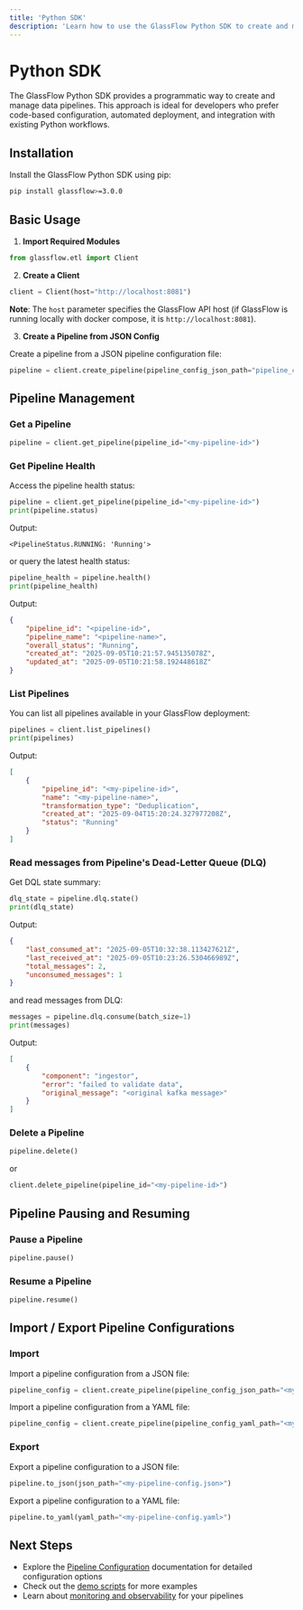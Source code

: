 ```yaml
---
title: 'Python SDK'
description: 'Learn how to use the GlassFlow Python SDK to create and manage data pipelines programmatically'
---
```


# Python SDK

The GlassFlow Python SDK provides a programmatic way to create and manage data pipelines. This approach is ideal for developers who prefer code-based configuration, automated deployment, and integration with existing Python workflows.

## Installation

Install the GlassFlow Python SDK using pip:

```bash
pip install glassflow>=3.0.0
```


## Basic Usage

1. **Import Required Modules**

```python
from glassflow.etl import Client
```

2. **Create a Client**

```python
client = Client(host="http://localhost:8081")
```

**Note**: The `host` parameter specifies the GlassFlow API host (if GlassFlow is running locally with docker compose, it is `http://localhost:8081`).

3. **Create a Pipeline from JSON Config**

Create a pipeline from a JSON pipeline configuration file:
```python
pipeline = client.create_pipeline(pipeline_config_json_path="pipeline_config.json")
```

## Pipeline Management

### Get a Pipeline

```python
pipeline = client.get_pipeline(pipeline_id="<my-pipeline-id>")
```

### Get Pipeline Health

Access the pipeline health status:
```python
pipeline = client.get_pipeline(pipeline_id="<my-pipeline-id>")
print(pipeline.status)
```

Output:
```
<PipelineStatus.RUNNING: 'Running'>
```

or query the latest health status:

```python
pipeline_health = pipeline.health()
print(pipeline_health)
```

Output:
```json
{
    "pipeline_id": "<pipeline-id>", 
    "pipeline_name": "<pipeline-name>", 
    "overall_status": "Running", 
    "created_at": "2025-09-05T10:21:57.945135078Z", 
    "updated_at": "2025-09-05T10:21:58.192448618Z"
}
```

### List Pipelines

You can list all pipelines available in your GlassFlow deployment:
```python
pipelines = client.list_pipelines()
print(pipelines)
```

Output:
```json
[
    {
        "pipeline_id": "<my-pipeline-id>", 
        "name": "<my-pipeline-name>", 
        "transformation_type": "Deduplication", 
        "created_at": "2025-09-04T15:20:24.327977208Z", 
        "status": "Running"
    }
]
```

### Read messages from Pipeline's Dead-Letter Queue (DLQ)

Get DQL state summary:
```python
dlq_state = pipeline.dlq.state()
print(dlq_state)
```

Output:
```json
{
    "last_consumed_at": "2025-09-05T10:32:38.113427621Z",
    "last_received_at": "2025-09-05T10:23:26.530466989Z",
    "total_messages": 2,
    "unconsumed_messages": 1
}
```

and read messages from DLQ:

```python
messages = pipeline.dlq.consume(batch_size=1)
print(messages)
```

Output:
```json
[
    {
        "component": "ingestor",
        "error": "failed to validate data",
        "original_message": "<original kafka message>"
    }
]
```

### Delete a Pipeline

```python
pipeline.delete()
```

or 

```python
client.delete_pipeline(pipeline_id="<my-pipeline-id>")
```

## Pipeline Pausing and Resuming

### Pause a Pipeline

```python
pipeline.pause()
```

### Resume a Pipeline

```python
pipeline.resume()
```

## Import / Export Pipeline Configurations

### Import

Import a pipeline configuration from a JSON file:
```python
pipeline_config = client.create_pipeline(pipeline_config_json_path="<my-pipeline-config.json>")
```

Import a pipeline configuration from a YAML file:
```python
pipeline_config = client.create_pipeline(pipeline_config_yaml_path="<my-pipeline-config.yaml>")
```

### Export

Export a pipeline configuration to a JSON file:
```python
pipeline.to_json(json_path="<my-pipeline-config.json>")
```

Export a pipeline configuration to a YAML file:

```python
pipeline.to_yaml(yaml_path="<my-pipeline-config.yaml>")
```

## Next Steps

- Explore the [Pipeline Configuration](/pipeline/pipeline-configuration) documentation for detailed configuration options
- Check out the [demo scripts](/local-testing) for more examples
- Learn about [monitoring and observability](/pipeline/usage#verifying-data-flow) for your pipelines